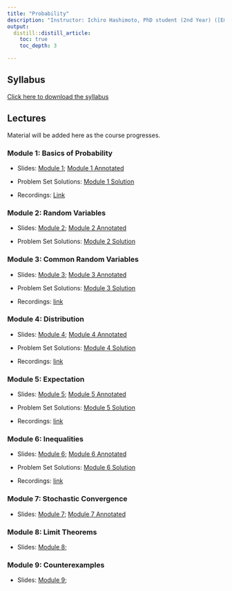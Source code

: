 ```yaml
---
title: "Probability"
description: "Instructor: Ichiro Hashimoto, PhD student (2nd Year) ([Email](mailto:ichiro.hashimoto@mail.utoronto.ca))"
output:
  distill::distill_article:
    toc: true
    toc_depth: 3

---
```



## Syllabus

[Click here to download the syllabus](Probability/2024/Syllabus/Bootcamp_Probability_Syllabus.pdf)


## Lectures

Material will be added here as the course progresses.


### Module 1: Basics of Probability
- Slides: [Module 1](Probability/2024/Slides/Module_1.pdf); [Module 1 Annotated](Probability/2024/Slides/Module_1_annotated.pdf) 

- Problem Set Solutions: [Module 1 Solution](Probability/2024/Solutions/Module_1_Solutions.pdf) 

- Recordings: [Link](https://play.library.utoronto.ca/watch/c2f381308cec6d9e0fbc48fbfb548a27)

### Module 2: Random Variables
- Slides: [Module 2](Probability/2024/Slides/Module_2.pdf); [Module 2 Annotated](Probability/2024/Slides/Module_2_annotated.pdf) 


- Problem Set Solutions: [Module 2 Solution](Probability/2024/Solutions/Module_2_Solutions.pdf) 


### Module 3: Common Random Variables

- Slides: [Module 3](Probability/2024/Slides/Module_3.pdf); [Module 3 Annotated](Probability/2024/Slides/Module_3_annotated.pdf) 

- Problem Set Solutions: [Module 3 Solution](Probability/2024/Solutions/Module_3_Solutions.pdf) 

- Recordings: [link](https://play.library.utoronto.ca/watch/2426b46beafb137d224e6d3840ae3882)

### Module 4: Distribution

- Slides: [Module 4](Probability/2024/Slides/Module_4.pdf); [Module 4 Annotated](Probability/2024/Slides/Module_4_annotated.pdf) 

- Problem Set Solutions: [Module 4 Solution](Probability/2024/Solutions/Module_4_Solutions.pdf) 

- Recordings: [link](https://play.library.utoronto.ca/watch/085888a992e6c006c22738fe7d8224d3)

### Module 5: Expectation

- Slides: [Module 5](Probability/2024/Slides/Module_5.pdf); [Module 5 Annotated](Probability/2024/Slides/Module_5_annotated.pdf) 

- Problem Set Solutions: [Module 5 Solution](Probability/2024/Solutions/Module_5_Solutions.pdf) 

- Recordings: [link](https://play.library.utoronto.ca/watch/77c3ed5a60757a2304037a05a62b69b6)

### Module 6: Inequalities


- Slides: [Module 6](Probability/2024/Slides/Module_6.pdf); 
[Module 6 Annotated](Probability/2024/Slides/Module_6_annotated.pdf) 

- Problem Set Solutions: [Module 6 Solution](Probability/2024/Solutions/Module_6_Solutions.pdf) 

- Recordings: [link](https://play.library.utoronto.ca/watch/8b60b049e6569ac950ee840844ade3c9)

### Module 7: Stochastic Convergence


- Slides: [Module 7](Probability/2024/Slides/Module_7.pdf); 
[Module 7 Annotated](Probability/2024/Slides/Module_7_annotated.pdf) 
<!--
- Problem Set Solutions: [Module 7 Solution](Probability/2024/Solutions/Module_7_Solutions.pdf) 
-->

### Module 8: Limit Theorems


- Slides: [Module 8](Probability/2024/Slides/Module_8.pdf); <!--
[Module 8 Annotated](Probability/2024/Slides/Module_8_annotated.pdf) 
-->

<!--
- Problem Set Solutions: [Module 8 Solution](Probability/2024/Solutions/Module_9_Solutions.pdf) 
-->

### Module 9: Counterexamples


- Slides: [Module 9](Probability/2024/Slides/Module_9.pdf); <!--
[Module 9 Annotated](Probability/2024/Slides/Module_9_annotated.pdf)
-->


